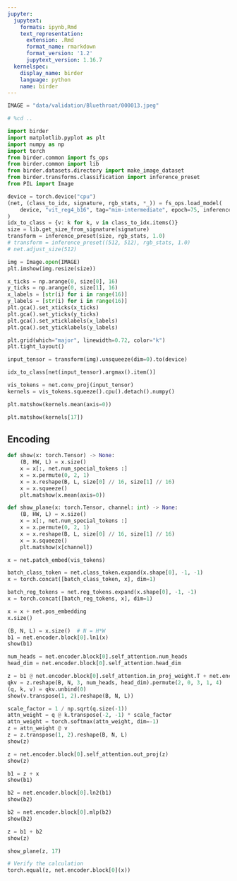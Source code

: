 ```yaml
---
jupyter:
  jupytext:
    formats: ipynb,Rmd
    text_representation:
      extension: .Rmd
      format_name: rmarkdown
      format_version: '1.2'
      jupytext_version: 1.16.7
  kernelspec:
    display_name: birder
    language: python
    name: birder
---
```


```python
IMAGE = "data/validation/Bluethroat/000013.jpeg"
```

```python
# %cd ..
```

```python
import birder
import matplotlib.pyplot as plt
import numpy as np
import torch
from birder.common import fs_ops
from birder.common import lib
from birder.datasets.directory import make_image_dataset
from birder.transforms.classification import inference_preset
from PIL import Image
```

```python
device = torch.device("cpu")
(net, (class_to_idx, signature, rgb_stats, *_)) = fs_ops.load_model(
    device, "vit_reg4_b16", tag="mim-intermediate", epoch=75, inference=True
)
idx_to_class = {v: k for k, v in class_to_idx.items()}
size = lib.get_size_from_signature(signature)
transform = inference_preset(size, rgb_stats, 1.0)
# transform = inference_preset((512, 512), rgb_stats, 1.0)
# net.adjust_size(512)
```

```python
img = Image.open(IMAGE)
plt.imshow(img.resize(size))

x_ticks = np.arange(0, size[0], 16)
y_ticks = np.arange(0, size[1], 16)
x_labels = [str(i) for i in range(16)]
y_labels = [str(i) for i in range(16)]
plt.gca().set_xticks(x_ticks)
plt.gca().set_yticks(y_ticks)
plt.gca().set_xticklabels(x_labels)
plt.gca().set_yticklabels(y_labels)

plt.grid(which="major", linewidth=0.72, color="k")
plt.tight_layout()
```

```python
input_tensor = transform(img).unsqueeze(dim=0).to(device)
```

```python
idx_to_class[net(input_tensor).argmax().item()]
```

```python
vis_tokens = net.conv_proj(input_tensor)
kernels = vis_tokens.squeeze().cpu().detach().numpy()
```

```python
plt.matshow(kernels.mean(axis=0))
```

```python
plt.matshow(kernels[17])
```

## Encoding

```python
def show(x: torch.Tensor) -> None:
    (B, HW, L) = x.size()
    x = x[:, net.num_special_tokens :]
    x = x.permute(0, 2, 1)
    x = x.reshape(B, L, size[0] // 16, size[1] // 16)
    x = x.squeeze()
    plt.matshow(x.mean(axis=0))

def show_plane(x: torch.Tensor, channel: int) -> None:
    (B, HW, L) = x.size()
    x = x[:, net.num_special_tokens :]
    x = x.permute(0, 2, 1)
    x = x.reshape(B, L, size[0] // 16, size[1] // 16)
    x = x.squeeze()
    plt.matshow(x[channel])
```

```python
x = net.patch_embed(vis_tokens)
```

```python
batch_class_token = net.class_token.expand(x.shape[0], -1, -1)
x = torch.concat([batch_class_token, x], dim=1)

batch_reg_tokens = net.reg_tokens.expand(x.shape[0], -1, -1)
x = torch.concat([batch_reg_tokens, x], dim=1)

x = x + net.pos_embedding
x.size()
```

```python
(B, N, L) = x.size()  # N = H*W
b1 = net.encoder.block[0].ln1(x)
show(b1)
```

```python
num_heads = net.encoder.block[0].self_attention.num_heads
head_dim = net.encoder.block[0].self_attention.head_dim

z = b1 @ net.encoder.block[0].self_attention.in_proj_weight.T + net.encoder.block[0].self_attention.in_proj_bias
qkv = z.reshape(B, N, 3, num_heads, head_dim).permute(2, 0, 3, 1, 4)
(q, k, v) = qkv.unbind(0)
show(v.transpose(1, 2).reshape(B, N, L))
```

```python
scale_factor = 1 / np.sqrt(q.size(-1))
attn_weight = q @ k.transpose(-2, -1) * scale_factor
attn_weight = torch.softmax(attn_weight, dim=-1)
z = attn_weight @ v
z = z.transpose(1, 2).reshape(B, N, L)
show(z)
```

```python
z = net.encoder.block[0].self_attention.out_proj(z)
show(z)
```

```python
b1 = z + x
show(b1)
```

```python
b2 = net.encoder.block[0].ln2(b1)
show(b2)
```

```python
b2 = net.encoder.block[0].mlp(b2)
show(b2)
```

```python
z = b1 + b2
show(z)
```

```python
show_plane(z, 17)
```

```python
# Verify the calculation
torch.equal(z, net.encoder.block[0](x))
```

```python

```

```python

```
